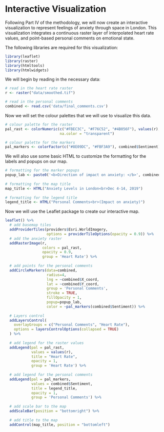 # Interactive Visualization

Following Part IV of the methodology, we will now create an interactive visualization to represent feelings of anxiety through space in London. This visualization integrates a continuous raster layer of interpolated heart rate values, and point-based personal comments on emotional state. 

The following libraries are required for this visualization: 

```r
library(leaflet)
library(raster)
library(htmltools)
library(htmlwidgets)
```

We will begin by reading in the necessary data: 

```r

# read in the heart rate raster 
r <- raster("data/smoothed.tif")

# read in the personal comments 
combined <- read.csv('data/final_comments.csv')

```

Now we will set the colour palettes that we will use to visualize this data. 

```r
# colour palette for the raster 
pal_rast <- colorNumeric(c("#FBEC3C", "#F76C52", "#4B056F"), values(r),
                         na.color = "transparent")

# colour palette for the markers 
pal_markers <- colorFactor(c("#8E09DC", "#FBF3A9"), combined$Sentiment)
```

We will also use some basic HTML to customize the formatting for the labels and popups on our map. 

```r
# formatting for the marker popups 
popup_lab <- paste0('<b>Direction of impact on anxiety: </b>', combined$Sentiment, '<br><b>Theme:</b> ', combined$Theme, '<br><b>Note:</b> <i>', combined$ï..Note, '</i>')
  
# formatting for the map title 
map_title <- HTML("Anxiety Levels in London<br>Dec 4-14, 2019")
  
# formatting for the legend title 
legend_title <- HTML("Personal Comments<br>(Impact on anxiety)")
```

Now we will use the Leaflet package to create our interactive map. 

```r

leaflet() %>% 
  # add basemap tiles
  addProviderTiles(providers$Esri.WorldImagery,
                   options = providerTileOptions(opacity = 0.9)) %>%
  # add the anxiety raster
  addRasterImage(r, 
                 colors = pal_rast, 
                 opacity = 0.9, 
                 group = 'Heart Rate') %>%
  
  # add points for the personal comments 
  addCircleMarkers(data=combined,
                   radius=4,
                   lng = ~combined$X_coord, 
                   lat = ~combined$Y_coord, 
                   group = 'Personal Comments',
                   stroke = TRUE, 
                   fillOpacity = 1, 
                   popup=popup_lab, 
                   color = ~pal_markers(combined$Sentiment)) %>%
  
  # Layers control
  addLayersControl(
    overlayGroups = c("Personal Comments", "Heart Rate"),
    options = layersControlOptions(collapsed = TRUE)
  ) %>%
  
  # add legend for the raster values 
  addLegend(pal = pal_rast, 
            values = values(r),
            title = "Heart Rate", 
            opacity = 1, 
            group = 'Heart Rate') %>%
  
  # add legend for the personal comments 
  addLegend(pal = pal_markers, 
            values = combined$Sentiment,
            title = legend_title, 
            opacity = 1,
            group = 'Personal Comments') %>%
  
  # add scale bar to the map 
  addScaleBar(position = "bottomright") %>%
  
  # add title to the map 
  addControl(map_title, position = "bottomleft")
```

